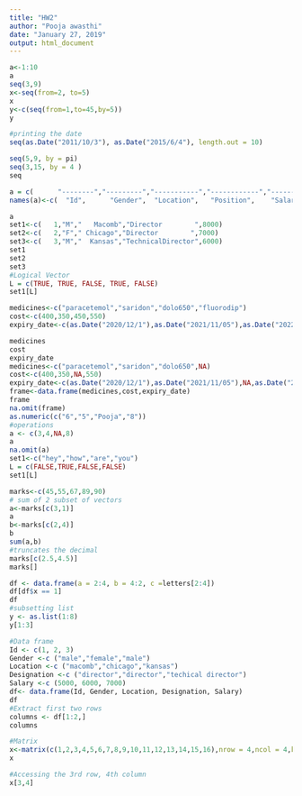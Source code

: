 ```yaml
---
title: "HW2"
author: "Pooja awasthi"
date: "January 27, 2019"
output: html_document
---
```



```r

a<-1:10
a
seq(3,9)
x<-seq(from=2, to=5)
x
y<-c(seq(from=1,to=45,by=5))
y

#printing the date
seq(as.Date("2011/10/3"), as.Date("2015/6/4"), length.out = 10)

seq(5,9, by = pi)
seq(3,15, by = 4 )
seq

```


```r
a = c(      "--------","---------","-----------","------------","-------------")
names(a)<-c(  "Id",      "Gender",  "Location",   "Position",    "Salary")

a
set1<-c(   1,"M","   Macomb","Director        ",8000)
set2<-c(   2,"F"," Chicago","Director        ",7000)
set3<-c(   3,"M","  Kansas","TechnicalDirector",6000)
set1
set2
set3
#Logical Vector
L = c(TRUE, TRUE, FALSE, TRUE, FALSE)
set1[L]

```


```r
medicines<-c("paracetemol","saridon","dolo650","fluorodip")
cost<-c(400,350,450,550)
expiry_date<-c(as.Date("2020/12/1"),as.Date("2021/11/05"),as.Date("2022/08/14"),as.Date("2024/06/21"))

medicines
cost
expiry_date
medicines<-c("paracetemol","saridon","dolo650",NA)
cost<-c(400,350,NA,550)
expiry_date<-c(as.Date("2020/12/1"),as.Date("2021/11/05"),NA,as.Date("2024/06/21"))
frame<-data.frame(medicines,cost,expiry_date)
frame
na.omit(frame)
as.numeric(c("6","5","Pooja","8"))
#operations
a <- c(3,4,NA,8)
a
na.omit(a)
set1<-c("hey","how","are","you")
L = c(FALSE,TRUE,FALSE,FALSE)
set1[L]

```



```r
marks<-c(45,55,67,89,90)
# sum of 2 subset of vectors
a<-marks[c(3,1)]
a
b<-marks[c(2,4)]
b
sum(a,b)
#truncates the decimal
marks[c(2.5,4.5)]
marks[]

df <- data.frame(a = 2:4, b = 4:2, c =letters[2:4])
df[df$x == 1] 
df
#subsetting list
y <- as.list(1:8)
y[1:3]

```


```r
#Data frame
Id <- c(1, 2, 3)
Gender <-c ("male","female","male")
Location <-c ("macomb","chicago","kansas")
Designation <-c ("director","director","techical director")
Salary <-c (5000, 6000, 7000)
df<- data.frame(Id, Gender, Location, Designation, Salary)
df
#Extract first two rows
columns <- df[1:2,]
columns

#Matrix
x<-matrix(c(1,2,3,4,5,6,7,8,9,10,11,12,13,14,15,16),nrow = 4,ncol = 4,byrow = TRUE)
x

#Accessing the 3rd row, 4th column
x[3,4]

```












